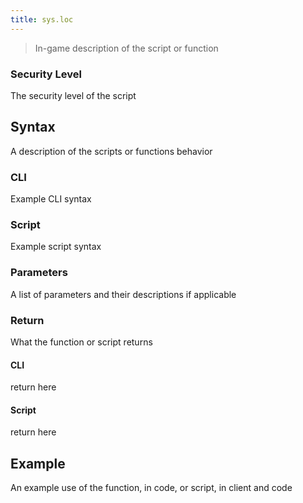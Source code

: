 ```yaml
---
title: sys.loc
---
```


> In-game description of the script or function

### Security Level

The security level of the script

## Syntax

A description of the scripts or functions behavior

### CLI

Example CLI syntax

### Script

Example script syntax

### Parameters

A list of parameters and their descriptions if applicable

### Return

What the function or script returns

#### CLI

return here

#### Script

return here

## Example

An example use of the function, in code, or script, in client and code
